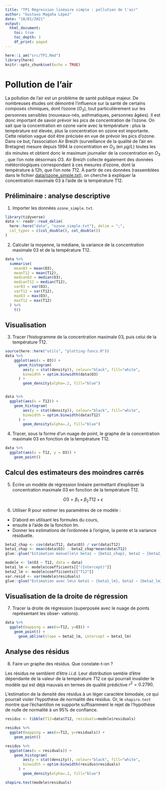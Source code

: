 ```yaml
---
title: "TP1 Régression linéaire simple : pollution de l'air"
author: "Gustavo Magaña López"
date: "18/01/2021"
output: 
  html_document:
    toc: true
    toc_depth: 3
    df_print: paged
---
```


```r
here::i_am("src/TP1.Rmd")
library(here)
knitr::opts_chunk$set(echo = TRUE)
```

# Pollution de l'air

La pollution de l'air est un problème de santé publique majeur. 
De nombreuses études ont démontré l'influence sur la santé de certains 
composés chimiques, dont l'ozone ($O_{3}$), tout particulièrement sur 
les personnes sensibles (nouveaux-nés, asthmatiques, personnes âgées). 
Il est donc important de savoir prévoir les pics de concentration de l'ozone.
On sait que la concentration en ozone varie avec la température : plus la 
température est élevée, plus la concentration en ozone est importante. 
Cette relation vague doit être précisée en vue de prévoir les pics d'ozone. 
Dans ce but, l'association Air Breizh (surveillance de la qualité
de l'air en Bretagne) mesure depuis 1994 la concentration en $O_3$ (en $\mu g/L$) 
toutes les dix minutes et obtient donc le maximum journalier de la concentration 
en $O_{3}$ , que l'on note désormais $O3$.
Air Breizh collecte également des données météorologiques correspondant à 
ces mesures d'ozone, dont la température à 12h, que l'on note $T12$.
À partir de ces données (rassemblées dans le fichier 
[data/ozone_simple.txt](../data/ozone_simple.txt)), on cherche à expliquer 
la concentration maximale $03$ à l'aide de la température T12.


## Préliminaire : analyse descriptive

1. Importer les données `ozone_simple.txt`.
```r
library(tidyverse)
data <- readr::read_delim(
  here::here("data", "ozone_simple.txt"), delim = ";", 
  col_types = c(col_double(), col_double())
)
```

2. Calculer la moyenne, la médiane, la variance de la concentration maximale 03 et de la
température T12.
```r
data %>%
  summarise(
    mean03 = mean(O3),
    meanT12 = mean(T12),
    medianO3 = median(O3),
    medianT12 = median(T12),
    var03 = var(O3),
    varT12 = var(T12),
    maxO3 = max(O3),
    maxT12 = max(T12)
  ) %>%
    t()
```
## Visualisation

3. Tracer l'histogramme de la concentration maximale 03, puis celui de la température T12.
```r
source(here::here("utils", "plotting-funcs.R"))
data %>%
    ggplot(aes(x = O3)) +
      geom_histogram(
        aes(y = stat(density)), colour="black", fill="white", 
        binwidth = optim.binwidth(data$O3)
      ) + 
        geom_density(alpha=.2, fill="blue")


data %>%
  ggplot(aes(x = T12)) +
    geom_histogram(
        aes(y = stat(density)), colour="black", fill="white", 
        binwidth = optim.binwidth(data$T12)
      ) + 
        geom_density(alpha=.2, fill="blue")
```


4. Tracer, sous la forme d'un nuage de point, le graphe de la concentration maximale 03 en
fonction de la température T12.
```r
data %>%
  ggplot(aes(x = T12, y = O3)) +
    geom_point()
```


## Calcul des estimateurs des moindres carrés

5. Écrire un modèle de régression linéaire permettant d'expliquer la 
concentration maximale 03 en fonction de la température T12.

$$
O3 = \beta_{1} + \beta_{2}T12 + \epsilon
$$

6. Utiliser R pour estimer les paramètres de ce modèle :
  * D'abord en utilisant les formules du cours,
  * ensuite à l'aide de la fonction lm.
  * Donner les estimations de l'ordonnée à l'origine, 
  la pente et la variance résiduelle.

```r
beta2_chap <- cov(data$T12, data$O3) / var(data$T12)
beta1_chap <- mean(data$O3) - beta2_chap*mean(data$T12)
glue::glue("Estimation manuelle\n beta1 ~ {beta1_chap}, beta2 ~ {beta2_chap}")
```
```r
modele <- lm(O3 ~ T12, data = data)
beta1_lm <- modele$coefficients[["(Intercept)"]]
beta2_lm <- modele$coefficients[["T12"]]
var.resid <- var(modele$residuals)
glue::glue("Estimation avec lm\n beta1 ~ {beta1_lm}, beta2 ~ {beta2_lm}, var.res ~ {var.resid}")
```

## Visualisation de la droite de régression

7. Tracer la droite de régression (superposée avec le nuage de points représentant les obser-
vations).

```r

data %>%
  ggplot(mapping = aes(x=T12, y=O3)) + 
    geom_point() +
      geom_abline(slope = beta2_lm, intercept = beta1_lm)
```

## Analyse des résidus

8. Faire un graphe des résidus. Que constate-t-on ?

Les résidus ne semblent d'être _i.i.d_. Leur distribution semble d'être 
dépendante de la valeur de la température $T12$ ce qui pourrait invalider le 
modèle qui est déjà mauvais en termes de qualité prédictive $r^2 = 0.2790$.

L'estimation de la densité des résidus à un léger caractère bimodale, ce 
qui pourrait violer l'hypothèse de normalité des résidus. 
Or, le `shapiro.test` montre que l'échantillon ne supporte suffisamment
le rejet de l'hypothèse de nulle de normalité à un $95\%$ de confiance.



```r
residus <- tibble(T12=data$T12, residuals=modele$residuals)

residus %>%
  ggplot(mapping = aes(x=T12, y=residuals)) +
    geom_point()

residus %>%
  ggplot(aes(x = residuals)) +
    geom_histogram(
        aes(y = stat(density)), colour="black", fill="white", 
        binwidth = optim.binwidth(residus$residuals)
      ) + 
        geom_density(alpha=.2, fill="blue")

shapiro.test(modele$residuals)
```

